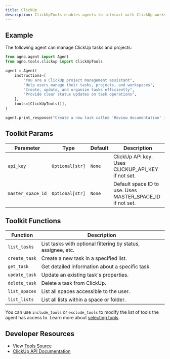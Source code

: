 ```yaml
---
title: ClickUp
description: ClickUpTools enables agents to interact with ClickUp workspaces for project management and task organization.
---
```


## Example

The following agent can manage ClickUp tasks and projects:

```python
from agno.agent import Agent
from agno.tools.clickup import ClickUpTools

agent = Agent(
    instructions=[
        "You are a ClickUp project management assistant",
        "Help users manage their tasks, projects, and workspaces",
        "Create, update, and organize tasks efficiently",
        "Provide clear status updates on task operations",
    ],
    tools=[ClickUpTools()],
)

agent.print_response("Create a new task called 'Review documentation' in the todo list", stream=True)
```

## Toolkit Params

| Parameter         | Type            | Default | Description                                               |
| ----------------- | --------------- | ------- | --------------------------------------------------------- |
| `api_key`         | `Optional[str]` | `None`  | ClickUp API key. Uses CLICKUP_API_KEY if not set.         |
| `master_space_id` | `Optional[str]` | `None`  | Default space ID to use. Uses MASTER_SPACE_ID if not set. |

## Toolkit Functions

| Function      | Description                                                  |
| ------------- | ------------------------------------------------------------ |
| `list_tasks`  | List tasks with optional filtering by status, assignee, etc. |
| `create_task` | Create a new task in a specified list.                       |
| `get_task`    | Get detailed information about a specific task.              |
| `update_task` | Update an existing task's properties.                        |
| `delete_task` | Delete a task from ClickUp.                                  |
| `list_spaces` | List all spaces accessible to the user.                      |
| `list_lists`  | List all lists within a space or folder.                     |

You can use `include_tools` or `exclude_tools` to modify the list of tools the agent has access to. Learn more about [selecting tools](/concepts/tools/selecting-tools).

## Developer Resources

- View [Tools Source](https://github.com/agno-agi/agno/blob/main/libs/agno/agno/tools/clickup.py)
- [ClickUp API Documentation](https://clickup.com/api/)
